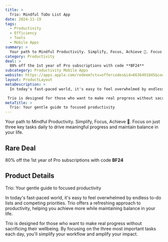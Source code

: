 ```yaml
---
title: >
  Trio: Mindful ToDo List App
date: 2024-11-19
tags:
  - Productivity
  - Efficiency
  - Tools
  - Mobile Apps
summary: >
  Your path to Mindful Productivity. Simplify, Focus, Achieve 🚀. Focus on just three key tasks daily to drive meaningful progress and maintain balance in your life.
category: Productivity
deal: >
  80% off the 1st year of Pro subscriptions with code **BF24**
subcategory: Productivity Mobile Apps
website: https://apps.apple.com/redeem?ctx=offercodes&id=6636491845&code=BF24
layout: ProductLayout
metaDescription: >
  In today's fast-paced world, it's easy to feel overwhelmed by endless to-do lists and competing priorities. Trio offers a refreshing approach to productivity, helping you achieve more while maintaining balance in your life. 

 Trio is designed for those who want to make real progress without sacrificing their wellbeing. By focusing on the three most important tasks each day, you'll simplify your workflow and amplify your impact.
metaTitle: >
  Trio: Your gentle guide to focused productivity
---
```

Your path to Mindful Productivity. Simplify, Focus, Achieve 🚀. Focus on just three key tasks daily to drive meaningful progress and maintain balance in your life.

## Rare Deal

80% off the 1st year of Pro subscriptions with code **BF24**

## Product Details
Trio: Your gentle guide to focused productivity

In today's fast-paced world, it's easy to feel overwhelmed by endless to-do lists and competing priorities. Trio offers a refreshing approach to productivity, helping you achieve more while maintaining balance in your life. 

 Trio is designed for those who want to make real progress without sacrificing their wellbeing. By focusing on the three most important tasks each day, you'll simplify your workflow and amplify your impact.
